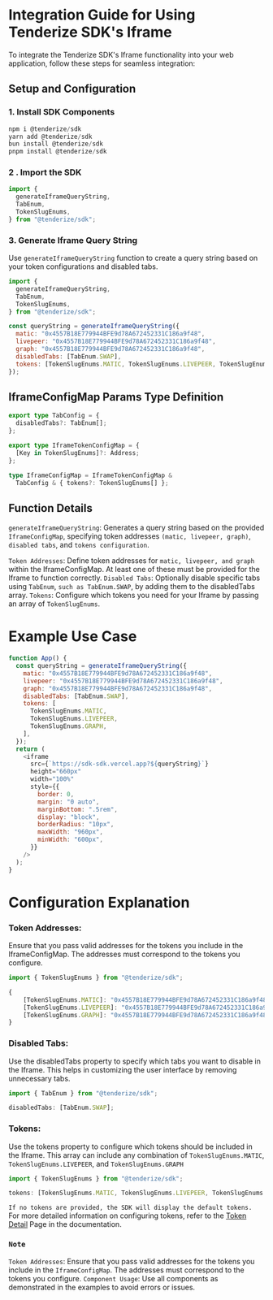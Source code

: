 # Integration Guide for Using Tenderize SDK's Iframe

To integrate the Tenderize SDK's Iframe functionality into your web application, follow these steps for seamless integration:

## Setup and Configuration

### 1. Install SDK Components

```js filename="Install"  copy
npm i @tenderize/sdk
yarn add @tenderize/sdk
bun install @tenderize/sdk
pnpm install @tenderize/sdk
```

### 2 . Import the SDK

```js filename="Import"  copy
import {
  generateIframeQueryString,
  TabEnum,
  TokenSlugEnums,
} from "@tenderize/sdk";
```

### 3. Generate Iframe Query String

Use `generateIframeQueryString` function to create a query string based on your token configurations and disabled tabs.

```js filename="Generate"  copy
import {
  generateIframeQueryString,
  TabEnum,
  TokenSlugEnums,
} from "@tenderize/sdk";

const queryString = generateIframeQueryString({
  matic: "0x4557B18E779944BFE9d78A672452331C186a9f48",
  livepeer: "0x4557B18E779944BFE9d78A672452331C186a9f48",
  graph: "0x4557B18E779944BFE9d78A672452331C186a9f48",
  disabledTabs: [TabEnum.SWAP],
  tokens: [TokenSlugEnums.MATIC, TokenSlugEnums.LIVEPEER, TokenSlugEnums.GRAPH],
});
```

## IframeConfigMap Params Type Definition

```typescript filename="Types"  copy
export type TabConfig = {
  disabledTabs?: TabEnum[];
};

export type IframeTokenConfigMap = {
  [Key in TokenSlugEnums]?: Address;
};

type IframeConfigMap = IframeTokenConfigMap &
  TabConfig & { tokens?: TokenSlugEnums[] };
```

## Function Details

`generateIframeQueryString`: Generates a query string based on the provided `IframeConfigMap`, specifying token addresses `(matic, livepeer, graph)`, `disabled tabs`, and `tokens configuration`.

`Token Addresses`: Define token addresses for `matic, livepeer, and graph` within the IframeConfigMap.
At least one of these must be provided for the Iframe to function correctly.
`Disabled Tabs`: Optionally disable specific tabs using `TabEnum`, `such as TabEnum.SWAP`, by adding them to the disabledTabs array.
`Tokens`: Configure which tokens you need for your Iframe by passing an array of `TokenSlugEnums`.

# Example Use Case

```js filename="App.tsx"  copy
function App() {
  const queryString = generateIframeQueryString({
    matic: "0x4557B18E779944BFE9d78A672452331C186a9f48",
    livepeer: "0x4557B18E779944BFE9d78A672452331C186a9f48",
    graph: "0x4557B18E779944BFE9d78A672452331C186a9f48",
    disabledTabs: [TabEnum.SWAP],
    tokens: [
      TokenSlugEnums.MATIC,
      TokenSlugEnums.LIVEPEER,
      TokenSlugEnums.GRAPH,
    ],
  });
  return (
    <iframe
      src={`https://sdk-sdk.vercel.app?${queryString}`}
      height="660px"
      width="100%"
      style={{
        border: 0,
        margin: "0 auto",
        marginBottom: ".5rem",
        display: "block",
        borderRadius: "10px",
        maxWidth: "960px",
        minWidth: "600px",
      }}
    />
  );
}
```

# Configuration Explanation

### Token Addresses:

Ensure that you pass valid addresses for the
tokens you include in the IframeConfigMap.
The addresses must correspond to the tokens you configure.

```js filename="TokenAddresses"  copy
import { TokenSlugEnums } from "@tenderize/sdk";

{
    [TokenSlugEnums.MATIC]: "0x4557B18E779944BFE9d78A672452331C186a9f48",
    [TokenSlugEnums.LIVEPEER]: "0x4557B18E779944BFE9d78A672452331C186a9f48",
    [TokenSlugEnums.GRAPH]: "0x4557B18E779944BFE9d78A672452331C186a9f48"
}

```

### Disabled Tabs:

Use the disabledTabs property to specify which tabs you want to disable in the Iframe.
This helps in customizing the user interface by removing unnecessary tabs.

```js filename="DisabledTabs"  copy
import { TabEnum } from "@tenderize/sdk";

disabledTabs: [TabEnum.SWAP];
```

### Tokens:

Use the tokens property to configure which tokens should be included in the Iframe.
This array can include any combination of
`TokenSlugEnums.MATIC`, `TokenSlugEnums.LIVEPEER`, and `TokenSlugEnums.GRAPH`

```js filename="Tokens"  copy
import { TokenSlugEnums } from "@tenderize/sdk";

tokens: [TokenSlugEnums.MATIC, TokenSlugEnums.LIVEPEER, TokenSlugEnums.GRAPH];
```

`If no tokens are provided, the SDK will display the default tokens.`
For more detailed information on configuring tokens, refer to the [Token Detail](/configration/tokenConfigDetail) Page in the documentation.

### `Note`

`Token Addresses`: Ensure that you pass valid addresses for the tokens you include in the `IframeConfigMap`. The addresses must correspond to the tokens you configure.
`Component Usage`: Use all components as demonstrated in the examples to avoid errors or issues.
